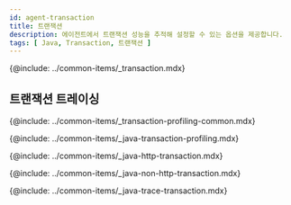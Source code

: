 ```yaml
---
id: agent-transaction
title: 트랜잭션
description: 에이전트에서 트랜잭션 성능을 추적해 설정할 수 있는 옵션을 제공합니다.
tags: [ Java, Transaction, 트랜잭션 ]
---
```


{@include: ../common-items/_transaction.mdx}

## 트랜잭션 트레이싱

{@include: ../common-items/_transaction-profiling-common.mdx}

{@include: ../common-items/_java-transaction-profiling.mdx}  

{@include: ../common-items/_java-http-transaction.mdx}  

{@include: ../common-items/_java-non-http-transaction.mdx} 

{@include: ../common-items/_java-trace-transaction.mdx}
